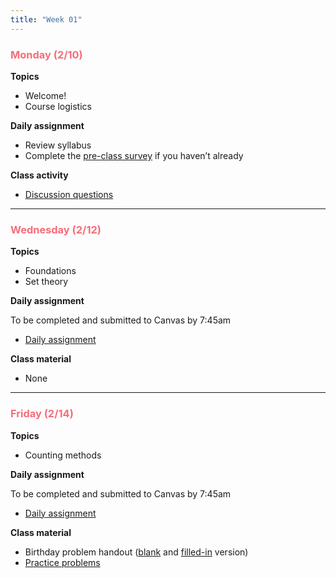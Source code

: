 ```yaml
---
title: "Week 01"
---
```


::: {style="color: #F66D7A"}
### Monday (2/10)
:::

**Topics**

-   Welcome!
-   Course logistics

**Daily assignment**

-   Review syllabus
-   Complete the [pre-class survey](https://docs.google.com/forms/d/e/1FAIpQLScD7shTtq2_DGuVyQO-7mnpb5hVN53GphykmFPPj9dW8Bul3g/viewform?usp=sharing) if you haven't already

**Class activity**

-   [Discussion questions](class/CA_00.pdf)

------------------------------------------------------------------------

::: {style="color: #F66D7A"}
### Wednesday (2/12)
:::

**Topics**

-   Foundations
-   Set theory

**Daily assignment**

To be completed and submitted to Canvas by 7:45am

-   [Daily assignment](daily/DA_01.pdf)

**Class material**

-   None

------------------------------------------------------------------------

::: {style="color: #F66D7A"}
### Friday (2/14)
:::

**Topics**

-   Counting methods

**Daily assignment**

To be completed and submitted to Canvas by 7:45am

-   [Daily assignment](daily/DA_02.pdf)

**Class material**

-   Birthday problem handout ([blank](class/birthday_problem_plot.qmd) and [filled-in](class/birthday_problem_complete.pdf) version)
-   [Practice problems](class/CA_02.pdf)
